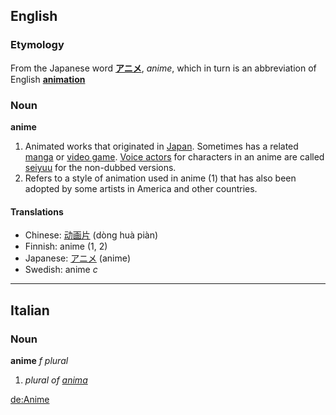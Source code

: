 ==English==
===Etymology===
From the Japanese word '''[[アニメ]]''', ''anime'', which in turn is an abbreviation of English '''[[animation]]'''

===Noun===
'''anime'''

#Animated works that originated in [[Japan]].  Sometimes has a related [[manga]] or [[video game]].  [[Voice actor]]s for characters in an anime are called [[seiyuu]] for the non-dubbed versions.
#Refers to a style of animation used in anime (1) that has also been adopted by some artists in America and other countries.

====Translations====
*Chinese: [[动画片]] (dòng huà piàn)
*Finnish: anime (1, 2)
*Japanese: [[アニメ]] (anime)
*Swedish: anime ''c''

----

==Italian==
===Noun===
'''anime''' ''f plural''

# ''plural of [[anima]]''

[[de:Anime]]
